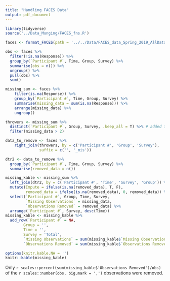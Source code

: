 ```yaml
---
title: "Handling FACES Data"
output: pdf_document
---
```



```r
library(tidyverse)
source('../Data_Munging/FACES_fns.R')

faces <- format_FACES(path = '../../Data/FACES_data_Spring_2019_AllData.csv')

obs <- faces %>%
  filter(!is.na(Response)) %>%
  group_by(`Participant #`, Time, Group, Survey) %>%
  summarise(obs = n()) %>% 
  ungroup() %>%
  pull(obs) %>%
  sum()

missing_sum <- faces %>%
    filter(is.na(Response)) %>%
    group_by(`Participant #`, Time, Group, Survey) %>%
    summarise(missing_data = sum(is.na(Response))) %>%
    arrange(missing_data) %>% 
    ungroup()

throwers <- missing_sum %>%
  distinct(`Participant #`, Group, Survey, .keep_all = T) %>% # added to removed Pre and Post
  filter(missing_data > 2)

data_to_remove <- faces %>% 
    right_join(throwers, by = c('Participant #', 'Group', 'Survey'),
               suffix = c('', '_mis'))

dtr2 <- data_to_remove %>%
  group_by(`Participant #`, Time, Group, Survey) %>%
  summarise(removed_data = n()) 

missing_kable <- missing_sum %>%
  left_join(dtr2, by = c('Participant #', 'Time', 'Survey', 'Group')) %>% 
  mutate(Impute = ifelse(is.na(removed_data), T, F),
         removed_data = ifelse(is.na(removed_data), 0, removed_data)) %>%
  select(`Participant #`, Group, Time, Survey,
         `Missing Observations` = missing_data,
         `Observations Removed` = removed_data) %>%
  arrange(`Participant #`, Survey, desc(Time))
missing_kable <- missing_kable %>% 
  add_row(`Participant #` = NA, 
        Group = '', 
        Time = '', 
        Survey = 'Total', 
        `Missing Observations` = sum(missing_kable$`Missing Observations`), 
        `Observations Removed` = sum(missing_kable$`Observations Removed`))

options(knitr.kable.NA = '')
knitr::kable(missing_kable)
```


Only `r scales::percent(sum(missing_kable$'Observations Removed')/obs)` of the `r scales::number(obs, big.mark = ',')` observations were removed. 